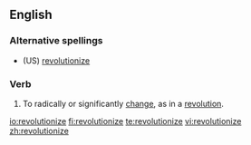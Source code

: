 ==English==

===Alternative spellings===
*(US) [[revolutionize]]

===Verb===
{{en-verb|revolutionis|es}}

# To radically or significantly [[change]], as in a [[revolution]].

[[io:revolutionize]]
[[fi:revolutionize]]
[[te:revolutionize]]
[[vi:revolutionize]]
[[zh:revolutionize]]